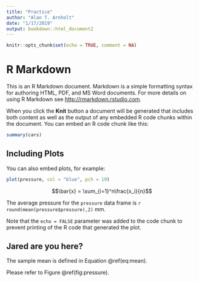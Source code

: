 ```yaml
---
title: "Practice"
author: "Alan T. Arnholt"
date: "1/17/2019"
output: bookdown::html_document2
---
```


```r
knitr::opts_chunk$set(echo = TRUE, comment = NA)
```

# R Markdown

This is an R Markdown document. Markdown is a simple formatting syntax for authoring HTML, PDF, and MS Word documents. For more details on using R Markdown see <http://rmarkdown.rstudio.com>.

When you click the **Knit** button a document will be generated that includes both content as well as the output of any embedded R code chunks within the document. You can embed an R code chunk like this:

```r
summary(cars)
```

## Including Plots

You can also embed plots, for example:

```r
plot(pressure, col = "blue", pch = 19)
```

$$\bar{x} = \sum_{i=1}^n\frac{x_i}{n}$$

The average pressure for the `pressure` data frame is `r round(mean(pressure$pressure),2)` mm.


Note that the `echo = FALSE` parameter was added to the code chunk to prevent printing of the R code that generated the plot.

## Jared are you here?

The sample mean is defined in Equation \@ref(eq:mean).

\begin{equation}
\bar{x} = \sum_{i=1}^n\frac{x_i}{n}
(\#eq:mean)
\end{equation}

Please refer to Figure \@ref(fig:pressure).
